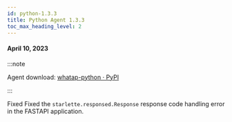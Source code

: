 ```yaml
---
id: python-1.3.3
title: Python Agent 1.3.3
toc_max_heading_level: 2
---
```



#### April 10, 2023

:::note

Agent download: [whatap-python · PyPI](https://pypi.org/project/whatap-python/1.3.3/)

:::

<p><Status>Fixed</Status> Fixed the <code>starlette.responsed.Response</code> response code handling error in the FASTAPI application.</p>
